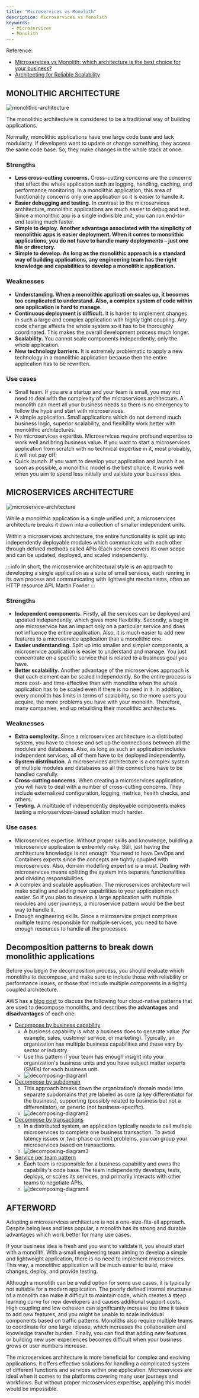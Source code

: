 ```yaml
---
title: "Microservices vs Monolith"
description: Microservices vs Monolith
keywords:
  - Microservices
  - Monolith
---
```


Reference:
- [Microservices vs Monolith: which architecture is the best choice for your business?](https://www.n-ix.com/microservices-vs-monolith-which-architecture-best-choice-your-business/)
- [Architecting for Reliable Scalability](https://aws.amazon.com/blogs/architecture/architecting-for-reliable-scalability/)


## MONOLITHIC ARCHITECTURE

![monolithic-architecture](/img/software-development/system-design/monolithic-architecture.jpg)

The monolithic architecture is considered to be a traditional way of building applications. 

Normally, monolithic applications have one large code base and lack modularity. If developers want to update or change something, they access the same code base. So, they make changes in the whole stack at once.


### Strengths

- **Less cross-cutting concerns.** Cross-cutting concerns are the concerns that affect the whole application such as logging, handling, caching, and performance monitoring. In a monolithic application, this area of functionality concerns only one application so it is easier to handle it.
- **Easier debugging and testing.** In contrast to the microservices architecture, monolithic applications are much easier to debug and test. Since a monolithic app is a single indivisible unit, you can run end-to-end testing much faster.
- **Simple to deploy. Another advantage associated with the simplicity of monolithic apps is easier deployment. When it comes to monolithic applications, you do not have to handle many deployments – just one file or directory.**
- **Simple to develop. As long as the monolithic approach is a standard way of building applications, any engineering team has the right knowledge and capabilities to develop a monolithic application.**

### Weaknesses

- **Understanding. When a monolithic applicati
on scales up, it becomes too complicated to understand. Also, a complex system of code within one application is hard to manage.**
- **Continuous deployment is difficult.** It is harder to implement changes in such a large and complex application with highly tight coupling. Any code change affects the whole system so it has to be thoroughly coordinated. This makes the overall development process much longer.
- **Scalability.** You cannot scale components independently, only the whole application.
- **New technology barriers.** It is extremely problematic to apply a new technology in a monolithic application because then the entire application has to be rewritten.

### Use cases

- Small team. If you are a startup and your team is small, you may not need to deal with the complexity of the microservices architecture. A monolith can meet all your business needs so there is no emergency to follow the hype and start with microservices.
- A simple application. Small applications which do not demand much business logic, superior scalability, and flexibility work better with monolithic architectures.
- No microservices expertise. Microservices require profound expertise to work well and bring business value. If you want to start a microservices application from scratch with no technical expertise in it, most probably, it will not pay off.
- Quick launch. If you want to develop your application and launch it as soon as possible, a monolithic model is the best choice. It works well when you aim to spend less initially and validate your business idea.


## MICROSERVICES ARCHITECTURE

![microservice-architecture](/img/software-development/system-design/microservice-architecture.jpg)

While a monolithic application is a single unified unit, a microservices architecture breaks it down into a collection of smaller independent units. 

Within a microservices architecture, the entire functionality is split up into independently deployable modules which communicate with each other through defined methods called APIs (Each service covers its own scope and can be updated, deployed, and scaled independently.

:::info
In short, the microservice architectural style is an approach to developing a single application as a suite of small services, each running in its own process and communicating with lightweight mechanisms, often an HTTP resource API.
Martin Fowler
:::
### Strengths

- **Independent components.** Firstly, all the services can be deployed and updated independently, which gives more flexibility. Secondly, a bug in one microservice has an impact only on a particular service and does not influence the entire application. Also, it is much easier to add new features to a microservice application than a monolithic one.
- **Easier understanding.** Split up into smaller and simpler components, a microservice application is easier to understand and manage. You just concentrate on a specific service that is related to a business goal you have.
- **Better scalability.** Another advantage of the microservices approach is that each element can be scaled independently. So the entire process is more cost- and time-effective than with monoliths when the whole application has to be scaled even if there is no need in it. In addition, every monolith has limits in terms of scalability, so the more users you acquire, the more problems you have with your monolith. Therefore, many companies, end up rebuilding their monolithic architectures.

### Weaknesses

- **Extra complexity.** Since a microservices architecture is a distributed system, you have to choose and set up the connections between all the modules and databases. Also, as long as such an application includes independent services, all of them have to be deployed independently.
- **System distribution.** A microservices architecture is a complex system of multiple modules and databases so all the connections have to be handled carefully.
- **Cross-cutting concerns.** When creating a microservices application, you will have to deal with a number of cross-cutting concerns. They include externalized configuration, logging, metrics, health checks, and others.
- **Testing.** A multitude of independently deployable components makes testing a microservices-based solution much harder.


### Use cases

- Microservices expertise. Without proper skills and knowledge, building a microservice application is extremely risky. Still, just having the architecture knowledge is not enough. You need to have DevOps and Containers experts since the concepts are tightly coupled with microservices. Also, domain modelling expertise is a must. Dealing with microservices means splitting the system into separate functionalities and dividing responsibilities.
- A complex and scalable application. The microservices architecture will make scaling and adding new capabilities to your application much easier. So if you plan to develop a large application with multiple modules and user journeys, a microservice pattern would be the best way to handle it.
- Enough engineering skills. Since a microservice project comprises multiple teams responsible for multiple services, you need to have enough resources to handle all the processes.

## Decomposition patterns to break down monolithic applications

Before you begin the decomposition process, you should evaluate which monoliths to decompose, and make sure to include those with reliability or performance issues, or those that include multiple components in a tightly coupled architecture. 

AWS has a [blog post](https://docs.aws.amazon.com/prescriptive-guidance/latest/modernization-decomposing-monoliths/welcome.html) to discuss the following four cloud-native patterns that are used to decompose monoliths, and describes the **advantages** and **disadvantages** of each one:
- [Decompose by business capability](https://docs.aws.amazon.com/prescriptive-guidance/latest/modernization-decomposing-monoliths/decompose-business-capability.html)
  - A business capability is what a business does to generate value (for example, sales, customer service, or marketing). Typically, an organization has multiple business capabilities and these vary by sector or industry. 
  - Use this pattern if your team has enough insight into your organization's business units and you have subject matter experts (SMEs) for each business unit. 
  - ![decomposing-diagram1](/img/software-development/system-design/decomposing-diagram1.png)
- [Decompose by subdomain](https://docs.aws.amazon.com/prescriptive-guidance/latest/modernization-decomposing-monoliths/decompose-subdomain.html)
  - This approach breaks down the organization’s domain model into separate subdomains that are labeled as core (a key differentiator for the business), supporting (possibly related to business but not a differentiator), or generic (not business-specific). 
  - ![decomposing-diagram2](/img/software-development/system-design/decomposing-diagram2.png)
- [Decompose by transactions](https://docs.aws.amazon.com/prescriptive-guidance/latest/modernization-decomposing-monoliths/decompose-transactions.html)
  - In a distributed system, an application typically needs to call multiple microservices to complete one business transaction. To avoid latency issues or two-phase commit problems, you can group your microservices based on transactions. 
  - ![decomposing-diagram3](/img/software-development/system-design/decomposing-diagram3.png)
- [Service per team pattern](https://docs.aws.amazon.com/prescriptive-guidance/latest/modernization-decomposing-monoliths/service-per-team.html)
  - Each team is responsible for a business capability and owns the capability's code base. The team independently develops, tests, deploys, or scales its services, and primarily interacts with other teams to negotiate APIs.
  - ![decomposing-diagram4](/img/software-development/system-design/decomposing-diagram4.png)

## AFTERWORD

Adopting a microservices architecture is not a one-size-fits-all approach. Despite being less and less popular, a monolith has its strong and durable advantages which work better for many use cases.

If your business idea is fresh and you want to validate it, you should start with a monolith. With a small engineering team aiming to develop a simple and lightweight application, there is no need to implement microservices. This way, a monolithic application will be much easier to build, make changes, deploy, and provide testing.

Although a monolith can be a valid option for some use cases, it is typically not suitable for a modern application. The poorly defined internal structures of a monolith can make it difficult to maintain code, which creates a steep learning curve for new developers and causes additional support costs. High coupling and low cohesion can significantly increase the time it takes to add new features, and you might be unable to scale individual components based on traffic patterns. Monoliths also require multiple teams to coordinate for one large release, which increases the collaboration and knowledge transfer burden. Finally, you can find that adding new features or building new user experiences becomes difficult when your business grows or user numbers increase.

The microservices architecture is more beneficial for complex and evolving applications. It offers effective solutions for handling a complicated system of different functions and services within one application. Microservices are ideal when it comes to the platforms covering many user journeys and workflows. But without proper microservices expertise, applying this model would be impossible. 




